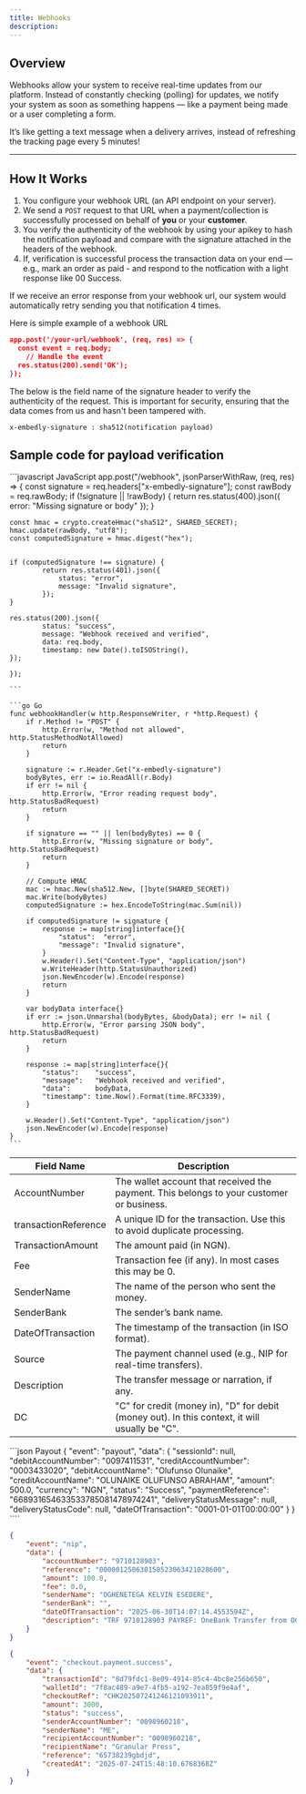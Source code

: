 ```yaml
---
title: Webhooks
description:
---
```


## Overview

Webhooks allow your system to receive real-time updates from our platform. Instead of constantly checking (polling) for updates, we notify your system as soon as something happens — like a payment being made or a user completing a form.

It’s like getting a text message when a delivery arrives, instead of refreshing the tracking page every 5 minutes!

---

## How It Works

1. You configure your webhook URL (an API endpoint on your server).
2. We send a `POST` request to that URL when a payment/collection is successfully processed on behalf of **you** or your **customer**.
3. You verify the authenticity of the webhook by using your apikey to hash the notification payload and compare with the signature attached in the headers of the webhook.
4. If, verification is successful process the transaction data on your end — e.g., mark an order as paid - and respond to the notfication with a light response like 00 Success.

<Info>
	If we receive an error response from your webhook url, our system would
	automatically retry sending you that notification 4 times.
</Info>

Here is simple example of a webhook URL

```json
app.post('/your-url/webhook', (req, res) => {
  const event = req.body;
    // Handle the event
  res.status(200).send('OK');
});
```

<Info>
The below is the field name of the signature header to verify the authenticity of the request. This is important for security, ensuring that the data comes from us and hasn't been tampered with.

`x-embedly-signature : sha512(notification payload)`

</Info>

## Sample code for payload verification

<CodeGroup>
	```javascript JavaScript
	app.post("/webhook", jsonParserWithRaw, (req, res) => {
    const signature = req.headers["x-embedly-signature"];
    const rawBody = req.rawBody; 
    if (!signature || !rawBody) {
			return res.status(400).json({ error: "Missing signature or body" });
    }

    const hmac = crypto.createHmac("sha512", SHARED_SECRET);
    hmac.update(rawBody, "utf8");
    const computedSignature = hmac.digest("hex");


    if (computedSignature !== signature) {
    		return res.status(401).json({
    			status: "error",
    			message: "Invalid signature",
    		});
    }

    res.status(200).json({
    		status: "success",
    		message: "Webhook received and verified",
    		data: req.body,
    		timestamp: new Date().toISOString(),
    });

    });

    ```

    ```go Go
    func webhookHandler(w http.ResponseWriter, r *http.Request) {
    	if r.Method != "POST" {
    		http.Error(w, "Method not allowed", http.StatusMethodNotAllowed)
    		return
    	}

    	signature := r.Header.Get("x-embedly-signature")
    	bodyBytes, err := io.ReadAll(r.Body)
    	if err != nil {
    		http.Error(w, "Error reading request body", http.StatusBadRequest)
    		return
    	}

    	if signature == "" || len(bodyBytes) == 0 {
    		http.Error(w, "Missing signature or body", http.StatusBadRequest)
    		return
    	}

    	// Compute HMAC
    	mac := hmac.New(sha512.New, []byte(SHARED_SECRET))
    	mac.Write(bodyBytes)
    	computedSignature := hex.EncodeToString(mac.Sum(nil))

    	if computedSignature != signature {
    		response := map[string]interface{}{
    			"status":  "error",
    			"message": "Invalid signature",
    		}
    		w.Header().Set("Content-Type", "application/json")
    		w.WriteHeader(http.StatusUnauthorized)
    		json.NewEncoder(w).Encode(response)
    		return
    	}

    	var bodyData interface{}
    	if err := json.Unmarshal(bodyBytes, &bodyData); err != nil {
    		http.Error(w, "Error parsing JSON body", http.StatusBadRequest)
    		return
    	}

    	response := map[string]interface{}{
    		"status":    "success",
    		"message":   "Webhook received and verified",
    		"data":      bodyData,
    		"timestamp": time.Now().Format(time.RFC3339),
    	}

    	w.Header().Set("Content-Type", "application/json")
    	json.NewEncoder(w).Encode(response)
    }
    ```

</CodeGroup>

| Field Name           | Description                                                                                    |
| -------------------- | ---------------------------------------------------------------------------------------------- |
| AccountNumber        | The wallet account that received the payment. This belongs to your customer or business.       |
| transactionReference | A unique ID for the transaction. Use this to avoid duplicate processing.                       |
| TransactionAmount    | The amount paid (in NGN).                                                                      |
| Fee                  | Transaction fee (if any). In most cases this may be 0.                                         |
| SenderName           | The name of the person who sent the money.                                                     |
| SenderBank           | The sender’s bank name.                                                                        |
| DateOfTransaction    | The timestamp of the transaction (in ISO format).                                              |
| Source               | The payment channel used (e.g., NIP for real-time transfers).                                  |
| Description          | The transfer message or narration, if any.                                                     |
| DC                   | "C" for credit (money in), "D" for debit (money out). In this context, it will usually be "C". |

<RequestExample>
```json Payout
{
	"event": "payout",
	"data": {
		"sessionId": null,
		"debitAccountNumber": "0097411531",
		"creditAccountNumber": "0003433020",
		"debitAccountName": "Olufunso Olunaike",
		"creditAccountName": "OLUNAIKE OLUFUNSO ABRAHAM",
		"amount": 500.0,
		"currency": "NGN",
		"status": "Success",
		"paymentReference": "668931654633533785081478974241",
		"deliveryStatusMessage": null,
		"deliveryStatusCode": null,
		"dateOfTransaction": "0001-01-01T00:00:00"
	}
}
````

```json Inflow
{
	"event": "nip",
	"data": {
		"accountNumber": "9710128903",
		"reference": "000001250630150523063421028600",
		"amount": 100.0,
		"fee": 0.0,
		"senderName": "OGHENETEGA KELVIN ESEDERE",
		"senderBank": "",
		"dateOfTransaction": "2025-06-30T14:07:14.4553594Z",
		"description": "TRF 9710128903 PAYREF: OneBank Transfer from OGHENETEGA KELVIN ESEDERE to Neosmart Consulting/Onajite Esedere"
	}
}
```

```json Checkout
{
	"event": "checkout.payment.success",
	"data": {
		"transactionId": "8d79fdc1-8e09-4914-85c4-4bc8e256b650",
		"walletId": "7f8ac489-a9e7-4fb5-a192-7ea859f9e4af",
		"checkoutRef": "CHK202507241246121093911",
		"amount": 3000,
		"status": "success",
		"senderAccountNumber": "0098960218",
		"senderName": "ME",
		"recipientAccountNumber": "0098960218",
		"recipientName": "Granular Press",
		"reference": "65738239gbdjd",
		"createdAt": "2025-07-24T15:48:10.6768368Z"
	}
}
```

</RequestExample>
